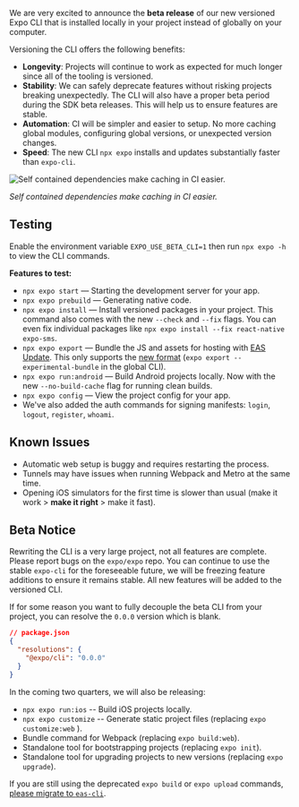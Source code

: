 
<Title date="2022-04-26T22:29:27.907Z">Beta: Local Expo CLI</Title>

We are very excited to announce the **beta release** of our new versioned Expo CLI that is installed locally in your project instead of globally on your computer.

Versioning the CLI offers the following benefits:

- **Longevity**: Projects will continue to work as expected for much longer since all of the tooling is versioned.
- **Stability**: We can safely deprecate features without risking projects breaking unexpectedly. The CLI will also have a proper beta period during the SDK beta releases. This will help us to ensure features are stable.
- **Automation**: CI will be simpler and easier to setup. No more caching global modules, configuring global versions, or unexpected version changes.
- **Speed**: The new CLI `npx expo` installs and updates substantially faster than `expo-cli`.

![Self contained dependencies make caching in CI easier.](./images/1kqDYyjK64cxYLcF534peOg.png)

_Self contained dependencies make caching in CI easier._

## Testing

Enable the environment variable `EXPO_USE_BETA_CLI=1` then run `npx expo -h` to view the CLI commands.

**Features to test:**

- `npx expo start` — Starting the development server for your app.
- `npx expo prebuild` — Generating native code.
- `npx expo install` — Install versioned packages in your project. This command also comes with the new `--check` and `--fix` flags. You can even fix individual packages like `npx expo install --fix react-native expo-sms`.
- `npx expo export` — Bundle the JS and assets for hosting with [EAS Update](https://docs.expo.dev/eas-update/introduction/). This only supports the [new format](https://docs.expo.dev/technical-specs/expo-updates-0/#conformance) (`expo export --experimental-bundle` in the global CLI).
- `npx expo run:android` — Build Android projects locally. Now with the new `--no-build-cache` flag for running clean builds.
- `npx expo config` — View the project config for your app.
- We've also added the auth commands for signing manifests: `login`, `logout`, `register`, `whoami`.

## Known Issues

- Automatic web setup is buggy and requires restarting the process.
- Tunnels may have issues when running Webpack and Metro at the same time.
- Opening iOS simulators for the first time is slower than usual (make it work &gt; **make it right** &gt; make it fast).

## Beta Notice

Rewriting the CLI is a very large project, not all features are complete. Please report bugs on the `expo/expo` repo. You can continue to use the stable `expo-cli` for the foreseeable future, we will be freezing feature additions to ensure it remains stable. All new features will be added to the versioned CLI.

If for some reason you want to fully decouple the beta CLI from your project, you can resolve the `0.0.0` version which is blank.

```json
// package.json
{
  "resolutions": {
    "@expo/cli": "0.0.0"
  }
}
```

In the coming two quarters, we will also be releasing:

- `npx expo run:ios` -- Build iOS projects locally.
- `npx expo customize` -- Generate static project files (replacing `expo customize:web` ).
- Bundle command for Webpack (replacing `expo build:web`).
- Standalone tool for bootstrapping projects (replacing `expo init`).
- Standalone tool for upgrading projects to new versions (replacing `expo upgrade`).

If you are still using the deprecated `expo build` or `expo upload` commands, [please migrate to `eas-cli`](https://docs.expo.dev/build-reference/migrating/).
